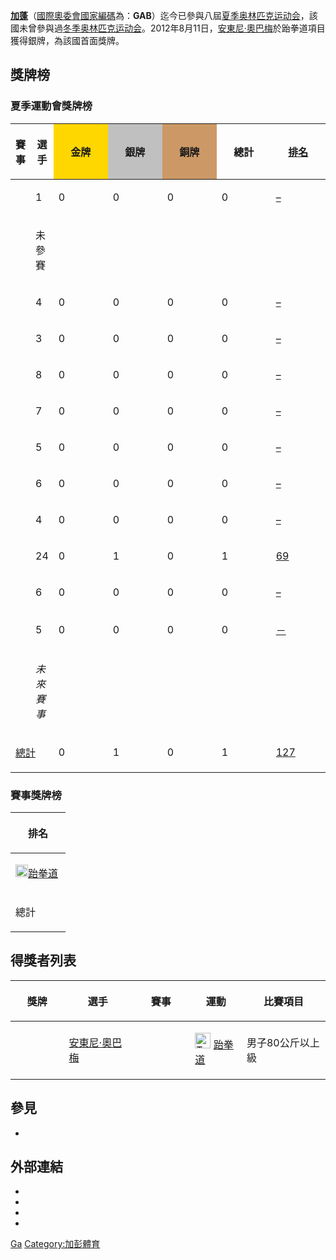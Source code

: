 {{Infobox Country Olympics|NOC=GAB}}
'''[[加蓬|加蓬]]'''（[[國際奧委會國家編碼列表|國際奧委會國家編碼]]為：'''GAB'''）迄今已參與八屆[[夏季奥林匹克运动会|夏季奥林匹克运动会]]，該國未曾參與過[[冬季奥林匹克运动会|冬季奥林匹克运动会]]。2012年8月11日，[[安東尼·奧巴梅|安東尼·奧巴梅]]於跆拳道項目獲得銀牌，為該國首面獎牌。

==獎牌榜==
=== 夏季運動會獎牌榜 ===
{| class="wikitable" style="text-align:center; font-size:90%;"
|-
!賽事
!選手
|style="background:gold; width:4.5em; font-weight:bold;"|金牌
|style="background:silver; width:4.5em; font-weight:bold;"|銀牌
|style="background:#cc9966; width:4.5em; font-weight:bold;"|銅牌
!style="width:4.5em; font-weight:bold;"|總計
!style="width:4.5em; font-weight:bold;"|[[奧林匹克運動會獎牌榜|排名]]
|-
|align=left| {{GamesName|SOG|1972}} || 1 || 0 || 0 || 0 || 0 || [[1972年夏季奥林匹克运动会奖牌榜|–]]
|-
|align=left| {{GamesName|SOG|1976}} || colspan=6; rowspan=2| 未參賽
|-
|align=left| {{GamesName|SOG|1980}}
|-
|align=left| {{GamesName|SOG|1984}} || 4 || 0 || 0 || 0 || 0 || [[1972年夏季奥林匹克运动会奖牌榜|–]]
|-
|align=left| {{GamesName|SOG|1988}} || 3 || 0 || 0 || 0 || 0 || [[1972年夏季奥林匹克运动会奖牌榜|–]]
|-
|align=left| {{GamesName|SOG|1992}} || 8 || 0 || 0 || 0 || 0 || [[1992年夏季奥林匹克运动会奖牌榜|–]]
|-
|align=left| {{GamesName|SOG|1996}} || 7 || 0 || 0 || 0 || 0 || [[1996年夏季奥林匹克运动会奖牌榜|–]]
|-
|align=left| {{GamesName|SOG|2000}} || 5 || 0 || 0 || 0 || 0 || [[2000年夏季奥林匹克运动会奖牌榜|–]]
|-
|align=left| {{GamesName|SOG|2004}} || 6 || 0 || 0 || 0 || 0 || [[2004年夏季奥林匹克运动会奖牌榜|–]]
|-
|align=left| {{GamesName|SOG|2008}} || 4 || 0 || 0 || 0 || 0 || [[2008年夏季奥林匹克运动会奖牌榜|–]]
|-
|align=left| {{GamesName|SOG|2012}} || 24 || 0 || 1 || 0 || 1 || [[2012年夏季奥林匹克运动会奖牌榜|69]]
|-
|align=left| {{GamesName|SOG|2016}} || 6 || 0 || 0 || 0 || 0 || [[2016年夏季奧林匹克運動會獎牌榜|–]]
|-
|align=left| {{GamesName|SOG|2020}} || 5 || 0 || 0 || 0 || 0 || [[2020年夏季奧林匹克運動會獎牌榜|－]]
|-
|align=left| {{GamesName|SOG|2024}} || colspan=6; rowspan=3 | ''未來賽事''
|-
|align=left| {{GamesName|SOG|2028}}
|-
|align=left| {{GamesName|SOG|2032}}
|-
!colspan=2| [[奥林匹克运动会奖牌统计|總計]] !! 0 !! 1 !! 0 !! 1 !! [[奥林匹克运动会奖牌统计|127]]
|}

=== 賽事獎牌榜 ===
{| {{MedalTable|type=運動}}
!style="width:4.5em; font-weight:bold;"|排名
|-
|align=left| [[File:Taekwondo_pictogram.svg|20px]][[夏季奧林匹克運動會跆拳道比賽|跆拳道]]|| 0 || 1 || 0 || 1|| [[夏季奥林匹克运动会跆拳道比赛|25]]
|-
! 總計 || 0 || 1 || 0 || 1!! [[奥林匹克运动会奖牌统计|127]]
|}

== 得獎者列表 ==
{| class="sortable" border="2" cellpadding="2" cellspacing="0" style="center: 0 1em 0 0; background: white; border: 1px #aaa solid; border-collapse: collapse; font-size: 95%;"
|-
!style="width:8em"| 獎牌
!style="width:11em"| 選手
!style="width:9em"| 賽事
!style="width:7em"| 運動 
!style="width:14em"| 比賽項目
|-
| {{silver medal}} || [[安東尼·奧巴梅|安東尼·奧巴梅]] || {{GamesName|SOG|2012}} || [[Image:Taekwondo_pictogram.svg|25px]] [[2012年夏季奧林匹克運動會跆拳道比賽|跆拳道]] || 男子80公斤以上級
|}

== 參見 ==
* {{tsl|en|Gabon at the Paralympics||Gabon at the Paralympics}}

== 外部連結 ==
* {{cite web |title=Gabon |publisher=International Olympic Committee |url=http://www.olympic.org/gabon |accessdate=2017-03-11 |archive-date=2017-07-18 |archive-url=https://web.archive.org/web/20170718054952/https://www.olympic.org/gabon |dead-url=no }}
* {{IOC medals|NOC=GAB}}
* {{cite web |title=Olympic Medal Winners |publisher=International Olympic Committee |url=http://www.olympic.org/athletes?search=1&countryname=gabon |access-date=2017-03-11 |archive-date=2018-01-08 |archive-url=https://web.archive.org/web/20180108175346/https://www.olympic.org/athletes?search=1&countryname=gabon |dead-url=no }}
* {{cite web |title=Gabon |publisher=Sports-Reference.com |url=http://www.sports-reference.com/olympics/countries/GAB |deadurl=yes |archiveurl=https://web.archive.org/web/20090220002419/http://www.sports-reference.com/olympics/countries/GAB/ |archivedate=2009-02-20 |df= |access-date=2017-03-11 }}

{{Nations at the Olympics}}
{{Olympics-stub}}
[[Category:奥林匹克运动会代表团|Ga]]
[[Category:加彭體育|Category:加彭體育]]